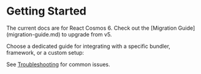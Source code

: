 
# Getting Started

<Callout type="info">
  The current docs are for React Cosmos 6. Check out the [Migration
  Guide](migration-guide.md) to upgrade from v5.
</Callout>

Choose a dedicated guide for integrating with a specific bundler, framework, or a custom setup:

<Cards>
  <Card title="Vite" href="/docs/getting-started/vite" />
  <Card title="Webpack" href="/docs/getting-started/webpack" />
  <Card title="React Native" href="/docs/getting-started/react-native" />
  <Card title="Next.js" href="/docs/getting-started/next" />
  <Card
    title="Create React App"
    href="/docs/getting-started/create-react-app"
  />
  <Card title="Custom Bundler" href="/docs/getting-started/custom-bundler" />
</Cards>

See [Troubleshooting](getting-started/troubleshooting.mdx) for common issues.
